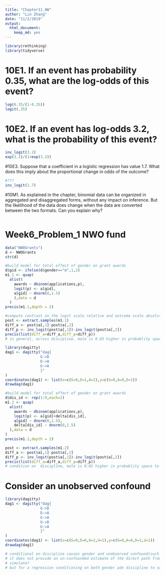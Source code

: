 ```yaml
---
title: "Chapter11_HW"
author: "Lin Zhang"
date: "11/2/2019"
output: 
  html_document: 
    keep_md: yes
---
```


```r
library(rethinking)
library(tidyverse)
```

# 10E1. If an event has probability 0.35, what are the log-odds of this event?
```r
log(0.35/(1-0.35))
logit(.35)
```
# 10E2. If an event has log-odds 3.2, what is the probability of this event?
```r
inv_logit(3.2)
exp(3.2)/(1+exp(3.2))
```

#10E3. Suppose that a coefficient in a logistic regression has value 1.7. What does this imply about
the proportional change in odds of the outcome?
```r
#???
inv_logit(1.7)
```

#10M1. As explained in the chapter, binomial data can be organized in aggregated and disaggregated
forms, without any impact on inference. But the likelihood of the data does change when the data are
converted between the two formats. Can you explain why?
```r

```

# Week6_Problem_1 NWO fund
```r
data("NWOGrants")
d <- NWOGrants
str(d)
```

```r
#build model for total effect of gender on grant awards
d$gid <- ifelse(d$gender=="m",1,2)
m1.1 <- quap(
  alist(
    awards ~ dbinom(applications,p),
    logit(p) <- a[gid],
    a[gid] ~ dnorm(0,1.5)
    ),data = d
  )
precis(m1.1,depth = 2)
```

```r
#compute contrast on the logit scale relative and outcome scale absolute
post <- extract.samples(m1.1)
diff_a <- post$a[,1]-post$a[,2]
diff_p <- inv_logit(post$a[,1])-inv_logit(post$a[,2])
precis(list(diff_a=diff_a,diff_p=diff_p))
# in general, across discipline, male is 0.03 higher in probablity space to get awarded
```

```r
library(dagitty)
dag1 <- dagitty("dag{
                G->D
                D->A
                G->A
                }"
)
coordinates(dag1) <- list(x=c(G=0,D=1,A=2),y=c(G=0,A=0,D=1))
drawdag(dag1)
```

```r
#build model for total effect of gender on grant awards
d$dis_id <- rep(1:9,each=2)
m1.2 <- quap(
  alist(
    awards ~ dbinom(applications,p),
    logit(p) <- a[gid]+delta[dis_id],
    a[gid] ~ dnorm(0,1.5),
    delta[dis_id] ~ dnorm(0,1.5)
  ),data = d
)
precis(m1.2,depth = 2)
```

```r
post <- extract.samples(m1.2)
diff_a <- post$a[,1]-post$a[,2]
diff_p <- inv_logit(post$a[,1])-inv_logit(post$a[,2])
precis(list(diff_a=diff_a,diff_p=diff_p))
# condition on  discipline, male is 0.02 higher in probablity space to get awarded
```

# Consider an unobserved confound
```r
library(dagitty)
dag1 <- dagitty("dag{
                G->D
                D->A
                G->A
                U->D
                U->A
                }"
)
coordinates(dag1) <- list(x=c(G=0,D=0,A=1,U=1),y=c(G=0,A=0,D=1,U=1))
drawdag(dag1)
```

```r
# conditional on discipline causes gender and unobserved confound(such as career stages) to be correlated, the collider is open
# it does not provide an un-confounded estimate of the direct path from gender to an award, as the backdoor is open through the unobserved confound
# simulate?
# but for a regression conditioning on both gender adn discipline to suggest zero influence??
```

